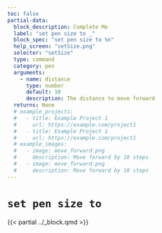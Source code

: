 ```yaml
---
toc: false
partial-data:
  block_description: Complete Me
  label: "set pen size to _"
  block_spec: "set pen size to %n"
  help_screen: "setSize.png"
  selector: "setSize"
  type: command
  category: pen
  arguments:
    - name: distance
      type: number
      default: 10
      description: The distance to move forward
  returns: None
  # example_projects:
  #   - title: Example Project 1
  #     url: https://example.com/project1
  #   - title: Example Project 1
  #     url: https://example.com/project1
  # example_images:
  #   - image: move_forward.png
  #     description: Move forward by 10 steps
  #   - image: move_forward.png
  #     description: Move forward by 10 steps
---
```


# `set pen size to` { .unnumbered }

{{< partial ../_block.qmd >}}
